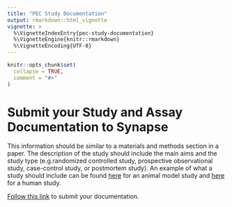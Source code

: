 ```yaml
---
title: "PEC Study Documentation"
output: rmarkdown::html_vignette
vignette: >
  %\VignetteIndexEntry{pec-study-documentation}
  %\VignetteEngine{knitr::rmarkdown}
  %\VignetteEncoding{UTF-8}
---
```


```r
knitr::opts_chunk$set(
  collapse = TRUE,
  comment = "#>"
)
```

# Submit your Study and Assay Documentation to Synapse

This information should be similar to a materials and methods section in a paper. The description of the study should include the main aims and the study type (e.g.randomized controlled study, prospective observational study, case-control study, or postmortem study). An example of what a study should include can be found [here](https://psychencode.synapse.org/Explore/Studies/DetailsPage?study=syn4566132){target="_blank"} for an animal model study and [here](https://psychencode.synapse.org/Explore/Studies/DetailsPage?study=syn4590909){target="_blank"} for a human study.

[Follow this link](https://www.synapse.org/#!Synapse:syn25150011){target="_blank"} to submit your documentation.
